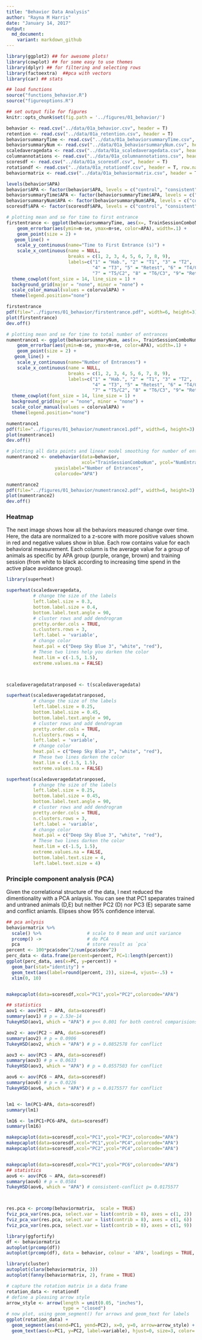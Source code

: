 ```yaml
---
title: "Behavior Data Analysis"
author: "Rayna M Harris"
date: "January 14, 2017"
output:
  md_document:
    variant: markdown_github
---
```


```r
library(ggplot2) ## for awesome plots!
library(cowplot) ## for some easy to use themes
library(dplyr) ## for filtering and selecting rows
library(factoextra)  ##pca with vectors
library(car) ## stats

## load functions 
source("functions_behavior.R")
source("figureoptions.R")

## set output file for figures 
knitr::opts_chunk$set(fig.path = '../figures/01_behavior/')
```


```r
behavior <- read.csv("../data/01a_behavior.csv", header = T)
retention <- read.csv("../data/01a_retention.csv", header = T) 
behaviorsummaryTime <- read.csv("../data/01a_behaviorsummaryTime.csv", header = T)
behaviorsummaryNum <- read.csv("../data/01a_behaviorsummaryNum.csv", header = T)
scaledaveragedata <- read.csv("../data/01a_scaledaveragedata.csv", header = T, row.names = 1)
columnannotations <- read.csv("../data/01a_columnannotations.csv", header = T, row.names = 1)
scoresdf <- read.csv("../data/01a_scoresdf.csv", header = T)
rotationdf <- read.csv("../data/01a_rotationdf.csv", header = T, row.names = 1)
behaviormatrix <- read.csv("../data/01a_behaviormatrix.csv", header = T, row.names = 1)
```

```r
levels(behavior$APA)
behavior$APA <- factor(behavior$APA, levels = c("control", "consistent", "conflict"))
behaviorsummaryTime$APA <- factor(behaviorsummaryTime$APA, levels = c("control", "consistent", "conflict"))
behaviorsummaryNum$APA <- factor(behaviorsummaryNum$APA, levels = c("control", "consistent", "conflict"))
scoresdf$APA <- factor(scoresdf$APA, levels = c("control", "consistent", "conflict"))
```

```r
# plotting mean and se for time to first entrance
firstentrance <- ggplot(behaviorsummaryTime, aes(x=, TrainSessionComboNum, y=m, color=APA)) + 
    geom_errorbar(aes(ymin=m-se, ymax=m+se, color=APA), width=.1) +
    geom_point(size = 2) +
   geom_line() +
    scale_y_continuous(name="Time to First Entrance (s)") +
    scale_x_continuous(name = NULL, 
                       breaks = c(1, 2, 3, 4, 5, 6, 7, 8, 9),
                       labels=c("1" = "Hab.", "2" = "T1", "3" = "T2", 
                                "4" = "T3", "5" = "Retest", "6" = "T4/C1",
                                "7" = "T5/C2", "8" = "T6/C3", "9"= "Reten.")) +
  theme_cowplot(font_size = 14, line_size = 1) +
  background_grid(major = "none", minor = "none") +
  scale_color_manual(values = colorvalAPA) + 
  theme(legend.position="none") 

firstentrance
pdf(file="../figures/01_behavior/firstentrance.pdf", width=6, height=3)
plot(firstentrance)
dev.off()

# plotting mean and se for time to total number of entrances
numentrance1 <- ggplot(behaviorsummaryNum, aes(x=, TrainSessionComboNum, y=m, color=APA)) + 
    geom_errorbar(aes(ymin=m-se, ymax=m+se, color=APA), width=.1) +
    geom_point(size = 2) +
   geom_line() +
    scale_y_continuous(name="Number of Entrances") +
    scale_x_continuous(name = NULL, 
                       breaks = c(1, 2, 3, 4, 5, 6, 7, 8, 9),
                       labels=c("1" = "Hab.", "2" = "T1", "3" = "T2", 
                                "4" = "T3", "5" = "Retest", "6" = "T4/C1",
                                "7" = "T5/C2", "8" = "T6/C3", "9"= "Reten.")) +
  theme_cowplot(font_size = 14, line_size = 1) +
  background_grid(major = "none", minor = "none") +
  scale_color_manual(values = colorvalAPA) + 
  theme(legend.position="none") 

numentrance1
pdf(file="../figures/01_behavior/numentrance1.pdf", width=6, height=3)
plot(numentrance1)
dev.off()

# plotting all data points and linear model smoothing for number of entrances
numentrance2 <- onebehavior(data=behavior, 
                            xcol="TrainSessionComboNum", ycol="NumEntrances",
                  yaxislabel="Number of Entrances",
                  colorcode="APA")

numentrance2
pdf(file="../figures/01_behavior/numentrance2.pdf", width=6, height=3)
plot(numentrance2)
dev.off()

```

### Heatmap
The next image shows how all the behaviors measured change over time. Here, the data are normalized to a z-score with more positive values shown in red and negative values show in blue. Each row contains value for each behavioral measurement. Each column is the average value for a group of animals as specific by APA group (purple, orange, brown) and training session (from white to black according to increasing time spend in the active place avoidance group). 

```r
library(superheat)

superheat(scaledaveragedata,
          # change the size of the labels
          left.label.size = 0.3, 
          bottom.label.size = 0.4,
          bottom.label.text.angle = 90, 
          # cluster rows and add dendrogram
          pretty.order.cols = TRUE,
          n.clusters.rows = 3,
          left.label = 'variable',
          # change color
          heat.pal = c("Deep Sky Blue 3", "white", "red"),
          # These two lines help you darken the color
          heat.lim = c(-1.5, 1.5), 
          extreme.values.na = FALSE)



scaledaveragedatatranposed <- t(scaledaveragedata)

superheat(scaledaveragedatatranposed,
          # change the size of the labels
          left.label.size = 0.25, 
          bottom.label.size = 0.45,
          bottom.label.text.angle = 90, 
          # cluster rows and add dendrogram
          pretty.order.cols = TRUE,
          n.clusters.rows = 4,
          left.label = 'variable',
          # change color
          heat.pal = c("Deep Sky Blue 3", "white", "red"),
          # These two lines darken the color
          heat.lim = c(-1.5, 1.5), 
          extreme.values.na = FALSE)

superheat(scaledaveragedatatranposed,
          # change the size of the labels
          left.label.size = 0.25, 
          bottom.label.size = 0.45,
          bottom.label.text.angle = 90, 
          # cluster rows and add dendrogram
          pretty.order.cols = TRUE,
          n.clusters.rows = 3,
          left.label = 'variable',
          # change color
          heat.pal = c("Deep Sky Blue 3", "white", "red"),
          # These two lines darken the color
          heat.lim = c(-1.5, 1.5), 
          extreme.values.na = FALSE,
          bottom.label.text.size = 4,
          left.label.text.size = 4)

```


### Principle component analysis (PCA)
Given the correlational structure of the data, I next reduced the dimentionality with a PCA anlaysis. You can see that PC1 speparates trained and untraned animals (D,E) but neither PC2 (D) nor PC3 (E) separate same and conflict aniamls. Elipses show 95% confidence interval.

```r
## pca anlysis
behaviormatrix %>% 
  scale() %>%                 # scale to 0 mean and unit variance
  prcomp() ->                 # do PCA
  pca                         # store result as `pca`
percent <- 100*pca$sdev^2/sum(pca$sdev^2)
perc_data <- data.frame(percent=percent, PC=1:length(percent))
ggplot(perc_data, aes(x=PC, y=percent)) + 
  geom_bar(stat="identity") + 
  geom_text(aes(label=round(percent, 2)), size=4, vjust=-.5) + 
  xlim(0, 10)


makepcaplot(data=scoresdf,xcol="PC1",ycol="PC2",colorcode="APA")

## statistics
aov1 <- aov(PC1 ~ APA, data=scoresdf)
summary(aov1) # p = 2.53e-14
TukeyHSD(aov1, which = "APA") # p<< 0.001 for both control comparisions

aov2 <- aov(PC2 ~ APA, data=scoresdf)
summary(aov2) # p = 0.0906
TukeyHSD(aov2, which = "APA") # p = 0.0852578 for conflict

aov3 <- aov(PC3 ~ APA, data=scoresdf)
summary(aov3) # p = 0.0633
TukeyHSD(aov3, which = "APA") # p = 0.0557503 for conflict

aov6 <- aov(PC6 ~ APA, data=scoresdf)
summary(aov6) # p = 0.0226
TukeyHSD(aov6, which = "APA") # p = 0.0175577 for conflict


lm1 <- lm(PC1~APA, data=scoresdf)
summary(lm1)

lm16 <- lm(PC1+PC6~APA, data=scoresdf)
summary(lm16)

makepcaplot(data=scoresdf,xcol="PC1",ycol="PC3",colorcode="APA")
makepcaplot(data=scoresdf,xcol="PC1",ycol="PC4",colorcode="APA")
makepcaplot(data=scoresdf,xcol="PC2",ycol="PC4",colorcode="APA")


makepcaplot(data=scoresdf,xcol="PC1",ycol="PC6",colorcode="APA")
## statistics
aov6 <- aov(PC6 ~ APA, data=scoresdf)
summary(aov6) # p = 0.0584 
TukeyHSD(aov6, which = "APA") # consistent-conflict p= 0.0175577




```

```r
res.pca <- prcomp(behaviormatrix,  scale = TRUE)
fviz_pca_var(res.pca, select.var = list(contrib = 8), axes = c(1, 2))
fviz_pca_var(res.pca, select.var = list(contrib = 8), axes = c(1, 6))
fviz_pca_var(res.pca, select.var = list(contrib = 8), axes = c(1, 9))
```

```r
library(ggfortify)
df <- behaviormatrix
autoplot(prcomp(df))
autoplot(prcomp(df), data = behavior, colour = 'APA', loadings = TRUE, loadings.label = TRUE, loadings.label.size = 5, scale = 0)

library(cluster)
autoplot(clara(behaviormatrix, 3))
autoplot(fanny(behaviormatrix, 2), frame = TRUE)
```

```r
# capture the rotation matrix in a data frame
rotation_data <- rotationdf
# define a pleasing arrow style
arrow_style <- arrow(length = unit(0.05, "inches"),
                     type = "closed")
# now plot, using geom_segment() for arrows and geom_text for labels
ggplot(rotation_data) + 
  geom_segment(aes(xend=PC1, yend=PC2), x=0, y=0, arrow=arrow_style) + 
  geom_text(aes(x=PC1, y=PC2, label=variable), hjust=0, size=3, color='red')
```